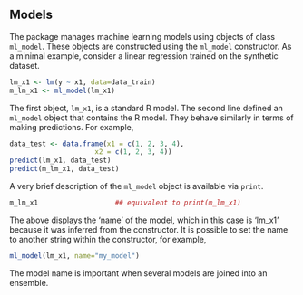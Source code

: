 ## Models

The package manages machine learning models using objects of class `ml_model`. These objects are constructed using the `ml_model` constructor. As a minimal example, consider a linear regression trained on the synthetic dataset.

```r
lm_x1 <- lm(y ~ x1, data=data_train)
m_lm_x1 <- ml_model(lm_x1)
```

The first object, `lm_x1`, is a standard R model. The second line defined an `ml_model` object that contains the R model. They behave similarly in terms of making predictions. For example,

```r
data_test <- data.frame(x1 = c(1, 2, 3, 4),
                     x2 = c(1, 2, 3, 4))
predict(lm_x1, data_test)
predict(m_lm_x1, data_test)
```
A very brief description of the `ml_model` object is available via `print`.

```r
m_lm_x1                   ## equivalent to print(m_lm_x1)
```
The above displays the 'name' of the model, which in this case is 'lm_x1' because it was inferred from the constructor. It is possible to set the name to another string within the constructor, for example,

```r
ml_model(lm_x1, name="my_model")
```
The model name is important when several models are joined into an ensemble.

